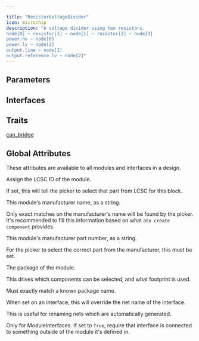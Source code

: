 ```yaml
---

title: "ResistorVoltageDivider"
icon: microchip
description: "A voltage divider using two resistors.
node[0] ~ resistor[1] ~ node[1] ~ resistor[2] ~ node[2]
power.hv ~ node[0]
power.lv ~ node[2]
output.line ~ node[1]
output.reference.lv ~ node[2]"
---
```



## Parameters

<ParamField path='v_in' type='V'>
</ParamField>

<ParamField path='v_out' type='V'>
</ParamField>

<ParamField path='max_current' type='A'>
</ParamField>

<ParamField path='total_resistance' type='Ω'>
</ParamField>

<ParamField path='ratio' type='dimensionless'>
</ParamField>


## Interfaces

<ParamField path='power' type='string'>
</ParamField>

<ParamField path='output' type='string'>
</ParamField>

<ParamField path='r_bottom' type='string'>
</ParamField>

<ParamField path='r_top' type='string'>
</ParamField>


## Traits

[can_bridge](/atopile/api-reference/traits/can-bridge)


## Global Attributes

These attributes are available to all modules and interfaces in a design.

<ParamField path='lcsc_id' type='string'>

Assign the LCSC ID of the module.

If set, this will tell the picker to select that part from LCSC for this block.
</ParamField>

<ParamField path='manufacturer' type='string'>

This module's manufacturer name, as a string.

Only exact matches on the manufacturer's name will be found by the picker.
It's recommended to fill this information based on what `ato create component`
provides.
</ParamField>

<ParamField path='mpn' type='string'>

This module's manufacturer part number, as a string.

For the picker to select the correct part from the manufacturer,
this must be set.
</ParamField>

<ParamField path='package' type='string'>

The package of the module.

This drives which components can be selected, and what footprint is used.

Must exactly match a known package name.
</ParamField>

<ParamField path='exclude_from_bom' type='string'>
</ParamField>

<ParamField path='override_net_name' type='string'>

When set on an interface, this will override the net name of the interface.

This is useful for renaming nets which are automatically generated.
</ParamField>

<ParamField path='required' type='string'>

Only for ModuleInterfaces.
If set to `True`, require that interface is connected to something outside
of the module it's defined in.
</ParamField>

